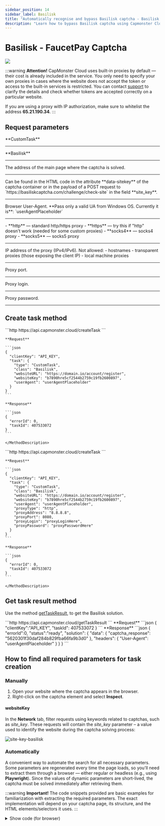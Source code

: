 ```yaml
---
sidebar_position: 14
sidebar_label: Basilisk
title: "Automatically recognise and bypass Basilisk captcha - Basilisk Task | API"
description: "Learn how to bypass Basilisk captcha using Capmonster Cloud API! Detailed description of features and examples."
---
```



# Basilisk - FaucetPay Captcha

<PriceBlockWrap>
  <PriceBlock title="Basilisk" captchaId="faucetpay"/>
</PriceBlockWrap>

![](./images/basilisk/basilisk1.png)

:::warning **Attention!**
CapMonster Cloud uses built-in proxies by default — their cost is already included in the service. You only need to specify your own proxies in cases where the website does not accept the token or access to the built-in services is restricted. You can contact [support](https://helpdesk.zennolab.com/conversation/new) to clarify the details and check whether tokens are accepted correctly on a particular website.

If you are using a proxy with IP authorization, make sure to whitelist the address **65.21.190.34**.
:::


## Request parameters
<TabItem value="proxyless" label="RecaptchaV2EnterpriseTaskProxyless (without proxy)" default className="bordered-panel">

  <ParamItem title="type" required type="string" />  
  **CustomTask**

  ---

  <ParamItem title="class" required type="string" />  
  **Basilisk**

  ---

  <ParamItem title="websiteURL" required type="string" />  
  The address of the main page where the captcha is solved.

  ---

  <ParamItem title="websiteKey" required type="string" />  
  Can be found in the HTML code in the attribute **data-sitekey** of the captcha container  
  or in the payload of a POST request to  
  `https://basiliskcaptcha.com/challenge/check-site` in the field **site_key**.

  ---

  <ParamItem title="userAgent" type="string" />  
  Browser User-Agent.  
  **Pass only a valid UA from Windows OS. Currently it is**: `userAgentPlaceholder`

  ---

  <ParamItem title="proxyType" type="string" />  
  - **http** — standard http/https proxy  
  - **https** — try this if "http" doesn't work (needed for some custom proxies)  
  - **socks4** — socks4 proxy  
  - **socks5** — socks5 proxy

  ---

  <ParamItem title="proxyAddress" type="string" />  
  IP address of the proxy (IPv4/IPv6). Not allowed:  
  - hostnames  
  - transparent proxies (those exposing the client IP)  
  - local machine proxies

  ---

  <ParamItem title="proxyPort" type="integer" />  
  Proxy port.

  ---

  <ParamItem title="proxyLogin" type="string" />  
  Proxy login.

  ---

  <ParamItem title="proxyPassword" type="string" />  
  Proxy password.

  ---

</TabItem>


## Create task method
<Tabs className="full-width-tabs filled-tabs request-tabs" groupId="captcha-type">
  <TabItem value="proxyless" label="CustomTask (without proxy)" default className="method-panel">
    <MethodItem>
      ```http
      https://api.capmonster.cloud/createTask
      ```
    </MethodItem>
    <MethodDescription>

    **Request**

    ```json
    {
      "clientKey": "API_KEY",
      "task": {
        "type": "CustomTask",
        "class": "Basilisk",
        "websiteURL": "https://domain.io/account/register",
        "websiteKey": "b7890hre5cf2544b2759c19fb2600897",
        "userAgent": "userAgentPlaceholder"
      }
    }
    ```

    **Response**

    ```json
    {
      "errorId": 0,
      "taskId": 407533072
    }
    ```

    </MethodDescription>
  </TabItem>

  <TabItem value="proxy" label="CustomTask (with proxy)" className="method-panel">
    <MethodItem>
      ```http
      https://api.capmonster.cloud/createTask
      ```
    </MethodItem>
    <MethodDescription>

    **Request**

    ```json
    {
      "clientKey": "API_KEY",
      "task": {
        "type": "CustomTask",
        "class": "Basilisk",
        "websiteURL": "https://domain.io/account/register",
        "websiteKey": "b7890hre5cf2544b2759c19fb2600897",
        "userAgent": "userAgentPlaceholder",
        "proxyType": "http",
        "proxyAddress": "8.8.8.8",
        "proxyPort": 8080,
        "proxyLogin": "proxyLoginHere",
        "proxyPassword": "proxyPasswordHere"
      }
    }
    ```

    **Response**

    ```json
    {
      "errorId": 0,
      "taskId": 407533072
    }
    ```

    </MethodDescription>
  </TabItem>
</Tabs>


## Get task result method
Use the method [getTaskResult](../api/methods/get-task-result.md), to get the Basilisk solution.

<TabItem value="proxyless" label="GeeTestTaskProxyless (without proxy)" default className="method-panel-full">
	<MethodItem>
		```http
		https://api.capmonster.cloud/getTaskResult
		```
	</MethodItem>
	<MethodDescription>
		**Request**
		```json
		{
		  "clientKey":"API_KEY",
		  "taskId": 407533072
		}
		```
		**Response**
		```json
		{
		   "errorId":0,
		   "status":"ready",
		   "solution": {
			  "data": {
				   "captcha_response": "5620301f30daf284b829fba66fa9b3d0"
			   },
			   "headers": {
				   "User-Agent": "userAgentPlaceholder"
			   }
		   }
		}
		```
	</MethodDescription>
</TabItem>

## How to find all required parameters for task creation

### Manually

1. Open your website where the captcha appears in the browser.
2. Right-click on the captcha element and select **Inspect**.

#### websiteKey

In the **Network** tab, filter requests using keywords related to captchas, such as *site_key*. These requests will contain the *site_key* parameter – a value used to identify the website during the captcha solving process:

![site-key-basilisk](images\basilisk\site-key.png)

### Automatically

A convenient way to automate the search for all necessary parameters.
Some parameters are regenerated every time the page loads, so you'll need to extract them through a browser — either regular or headless (e.g., using **Playwright**).
Since the values of dynamic parameters are short-lived, the captcha must be solved immediately after retrieving them.

:::warning **Important!**
The code snippets provided are basic examples for familiarization with extracting the required parameters. The exact implementation will depend on your captcha page, its structure, and the HTML elements/selectors it uses.
:::

<Tabs className="full-width-tabs filled-tabs request-tabs">
  <TabItem value="js" label="JavaScript" default className="method-panel">
    <details>
      <summary>Show code (for browser)</summary>
      ```js
      // Look for an element with the data-sitekey attribute
      const captchaElement = document.querySelector('[data-sitekey]');

      // Extract the sitekey value
      if (captchaElement) {
        const siteKey = captchaElement.getAttribute('data-sitekey');
        console.log('Found site-key:', siteKey);
      } else {
        console.log('site-key not found');
      }
      ```
    </details>

    <details>
      <summary>Show code (Node.js)</summary>
      ```js
      import { chromium } from 'playwright';

      async function extractSiteKey() {
        const browser = await chromium.launch({ headless: true });
        const page = await browser.newPage();

        const url = 'https://example.com';
        await page.goto(url);

        // Look for an element with the data-sitekey attribute
        const captchaElement = await page.$('[data-sitekey]');

        // Extract the sitekey value
        if (captchaElement) {
          const siteKey = await captchaElement.getAttribute('data-sitekey');
          console.log('Found site-key:', siteKey);
        } else {
          console.log('site-key not found');
        }

        await browser.close();
      }

      extractSiteKey();
      ```
    </details>
  </TabItem>

  <TabItem value="python" label="Python" className="method-panel">
    <details>
      <summary>Show code</summary>
      ```python
      import asyncio
      from playwright.async_api import async_playwright

      async def main():
          async with async_playwright() as p:
              browser = await p.chromium.launch(headless=False)
              page = await browser.new_page()

              url = 'https://example.com/captcha-page'
              await page.goto(url)

              # Look for an element with the data-sitekey attribute
              captcha_element = await page.query_selector('[data-sitekey]')

              # Extract the sitekey value if the element is found
              if captcha_element:
                  site_key = await captcha_element.get_attribute('data-sitekey')
                  print('Found site-key:', site_key)
              else:
                  print('site-key not found')

              await browser.close()

      asyncio.run(main())
      ```
    </details>
  </TabItem>

  <TabItem value="csharp" label="C#" className="method-panel">
    <details>
      <summary>Show code</summary>
      ```csharp
      using System;
      using System.Threading.Tasks;
      using Microsoft.Playwright;

      class Program
      {
          static async Task Main(string[] args)
          {
              string url = "https://example.com/captcha-page";

              using var playwright = await Playwright.CreateAsync();
              var browser = await playwright.Chromium.LaunchAsync(new BrowserTypeLaunchOptions { 
              Headless = false });
              var page = await browser.NewPageAsync();

              await page.GotoAsync(url);

              // Look for an element with the data-sitekey attribute
              var captchaElement = await page.QuerySelectorAsync("[data-sitekey]");

              // Extract the sitekey value if the element is found
              if (captchaElement != null)
              {
                  var siteKey = await captchaElement.GetAttributeAsync("data-sitekey");
                  Console.WriteLine("Found site-key: " + siteKey);
              }
              else
              {
                  Console.WriteLine("site-key not found");
              }

              await browser.CloseAsync();
          }
      }
      ```
    </details>
  </TabItem>
</Tabs>

## Use the SDK Library

<Tabs className="full-width-tabs filled-tabs request-tabs" groupId="captcha-type">

  <TabItem value="js" label="JavaScript" default className="method-panel">

  ```js
  // https://github.com/ZennoLab/capmonstercloud-client-js

  import { CapMonsterCloudClientFactory, ClientOptions, BasiliskRequest } from '@zennolab_com/capmonstercloud-client';

  document.addEventListener('DOMContentLoaded', async () => {
    const cmcClient = CapMonsterCloudClientFactory.Create(
      new ClientOptions({ clientKey: '<your capmonster.cloud API key>' })
    );

    console.log(await cmcClient.getBalance());

    // Option without proxy
    const basiliskRequest = new BasiliskRequest({
      websiteURL: 'https://example.com', // Page URL with captcha
      websiteKey: 'websiteKey',          // Replace with the correct value
    });

    // Option with proxy
    /*
    const basiliskRequest = new BasiliskRequest({
      websiteURL: 'https://example.com', 
      websiteKey: 'websiteKey',          
      proxyAddress: '8.8.8.8',
      proxyPort: 8080,
      proxyLogin: 'proxyLoginHere',
      proxyPassword: 'proxyPasswordHere',
    });
    */

    console.log(await cmcClient.Solve(basiliskRequest));
  });
````

  </TabItem>

  <TabItem value="python" label="Python" className="method-panel">

```python
# https://github.com/ZennoLab/capmonstercloud-client-python

import asyncio
from capmonstercloudclient import CapMonsterClient, ClientOptions
from capmonstercloudclient.requests import BasiliskCustomTaskRequest

# Your CapMonster Cloud API key
client_options = ClientOptions(api_key="your_api_key")  # Your CapMonster Cloud API key
cap_monster_client = CapMonsterClient(options=client_options)

# Option without proxy
basilisk_request = BasiliskCustomTaskRequest(
    websiteUrl="https://example.com",                  # Page URL with captcha
    websiteKey="b3760bfe5cf4254b2759c19fg2698og"       # Replace with the correct value
)

# Option with proxy
# Uncomment the block below and specify the proxy data
# basilisk_request = BasiliskCustomTaskRequest(
#     websiteUrl="https://example.com",                
#     websiteKey="b3760bfe5cf4254b2759c19fg2698og",     
#     proxyType="http",           
#     proxyAddress="127.0.0.1",   
#     proxyPort=8080,             
#     proxyLogin="username",      
#     proxyPassword="password"    
# )

async def solve_captcha():
    return await cap_monster_client.solve_captcha(basilisk_request)

responses = asyncio.run(solve_captcha())
print(responses)
```

  </TabItem>

  <TabItem value="csharp" label="C#" className="method-panel">

```csharp
// https://github.com/ZennoLab/capmonstercloud-client-dotnet

using System;
using System.Threading.Tasks;
using Zennolab.CapMonsterCloud;
using Zennolab.CapMonsterCloud.Requests;

class Program
{
    static async Task Main(string[] args)
    {
        // Your CapMonster Cloud API key
        var clientOptions = new ClientOptions
        {
            ClientKey = "your_api_key" // Your CapMonster Cloud API key
        };

        var cmCloudClient = CapMonsterCloudClientFactory.Create(clientOptions);

        // Option without proxy
        var basiliskRequest = new BasiliskCustomTaskRequest
        {
            WebsiteUrl = "https://example.com",                 // Page URL with captcha
            WebsiteKey = "b3760bfe5cf4254b2759c19fg2698og"      // Replace with the correct value
        };

        // Option with proxy
        // Uncomment the block below and specify the proxy data
        /*
        var basiliskRequest = new BasiliskCustomTaskRequest
        {
            WebsiteUrl = "https://example.com",                         
            WebsiteKey = "b3760bfe5cf4254b2759c19fg2698og",     
            Proxy = new ProxyContainer(
                "8.8.8.8",            
                8080,                 
                ProxyType.Http,       
                "proxyLoginHere",     
                "proxyPasswordHere"   
            )
        };
        */

        var basiliskResult = await cmCloudClient.SolveAsync(basiliskRequest);

        Console.WriteLine("Captcha Solution Data: " + string.Join(", ", basiliskResult.Solution.Data));
        Console.WriteLine("Captcha Solution Headers: " + string.Join(", ", basiliskResult.Solution.Headers));
    }
}
```

  </TabItem>

</Tabs>

